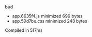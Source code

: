  bud

 - app.6635f4.js  minimized  699 bytes
 - app.59d7be.css  minimized  248 bytes

 Compiled in 517ms
